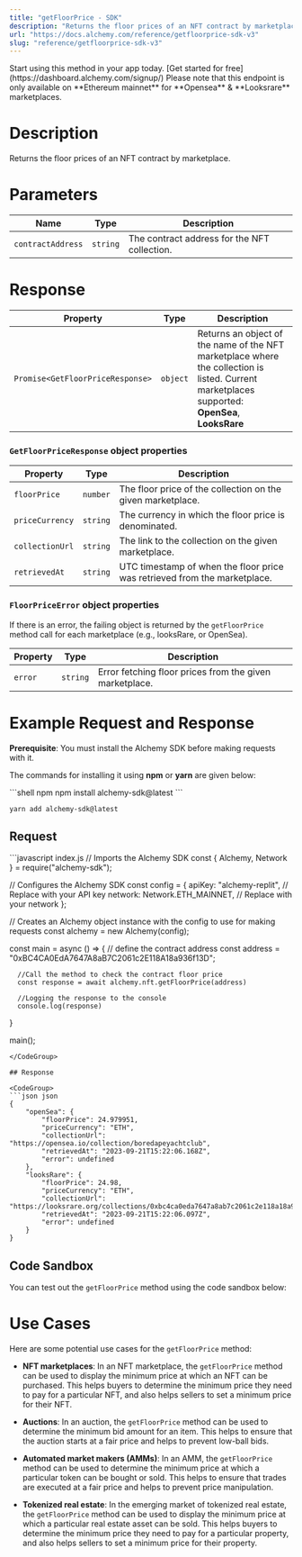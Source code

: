 ```yaml
---
title: "getFloorPrice - SDK"
description: "Returns the floor prices of an NFT contract by marketplace."
url: "https://docs.alchemy.com/reference/getfloorprice-sdk-v3"
slug: "reference/getfloorprice-sdk-v3"
---
```


<Tip title="Don’t have an API key?" icon="star">
  Start using this method in your app today. [Get started for free](https://dashboard.alchemy.com/signup/)
</Tip>

<Info>
  Please note that this endpoint is only available on **Ethereum mainnet** for **Opensea** & **Looksrare** marketplaces.
</Info>

# Description

Returns the floor prices of an NFT contract by marketplace.

# Parameters

| Name              | Type     | Description                                  |
| ----------------- | -------- | -------------------------------------------- |
| `contractAddress` | `string` | The contract address for the NFT collection. |

# Response

| Property                         | Type     | Description                                                                                                                                     |
| -------------------------------- | -------- | ----------------------------------------------------------------------------------------------------------------------------------------------- |
| `Promise<GetFloorPriceResponse>` | `object` | Returns an object of the name of the NFT marketplace where the collection is listed. Current marketplaces supported: **OpenSea**, **LooksRare** |

### `GetFloorPriceResponse` object properties

| Property        | Type     | Description                                                               |
| --------------- | -------- | ------------------------------------------------------------------------- |
| `floorPrice`    | `number` | The floor price of the collection on the given marketplace.               |
| `priceCurrency` | `string` | The currency in which the floor price is denominated.                     |
| `collectionUrl` | `string` | The link to the collection on the given marketplace.                      |
| `retrievedAt`   | `string` | UTC timestamp of when the floor price was retrieved from the marketplace. |

### `FloorPriceError` object properties

If there is an error, the failing object is returned by the `getFloorPrice` method call for each marketplace (e.g., looksRare, or OpenSea).

| Property | Type     | Description                                             |
| -------- | -------- | ------------------------------------------------------- |
| `error`  | `string` | Error fetching floor prices from the given marketplace. |

# Example Request and Response

**Prerequisite**: You must install the Alchemy SDK before making requests with it.

The commands for installing it using **npm** or **yarn** are given below:

<CodeGroup>
  ```shell npm
  npm install alchemy-sdk@latest
  ```

  ```shell yarn
  yarn add alchemy-sdk@latest
  ```
</CodeGroup>

## Request

<CodeGroup>
  ```javascript index.js
  // Imports the Alchemy SDK
  const { Alchemy, Network } = require("alchemy-sdk");

  // Configures the Alchemy SDK
  const config = {
      apiKey: "alchemy-replit", // Replace with your API key
      network: Network.ETH_MAINNET, // Replace with your network
  };

  // Creates an Alchemy object instance with the config to use for making requests
  const alchemy = new Alchemy(config);

  const main = async () => {
      // define the contract address
      const address = "0xBC4CA0EdA7647A8aB7C2061c2E118A18a936f13D";

      //Call the method to check the contract floor price
      const response = await alchemy.nft.getFloorPrice(address)

      //Logging the response to the console
      console.log(response)
  }

  main();
  ```
</CodeGroup>

## Response

<CodeGroup>
  ```json json
  {
      "openSea": {
          "floorPrice": 24.979951,
          "priceCurrency": "ETH",
          "collectionUrl": "https://opensea.io/collection/boredapeyachtclub",
          "retrievedAt": "2023-09-21T15:22:06.168Z",
          "error": undefined
      },
      "looksRare": {
          "floorPrice": 24.98,
          "priceCurrency": "ETH",
          "collectionUrl": "https://looksrare.org/collections/0xbc4ca0eda7647a8ab7c2061c2e118a18a936f13d",
          "retrievedAt": "2023-09-21T15:22:06.097Z",
          "error": undefined
      }
  }
  ```
</CodeGroup>

## Code Sandbox

You can test out the `getFloorPrice` method using the code sandbox below:

# Use Cases

Here are some potential use cases for the `getFloorPrice` method:

* **NFT marketplaces**: In an NFT marketplace, the `getFloorPrice` method can be used to display the minimum price at which an NFT can be purchased. This helps buyers to determine the minimum price they need to pay for a particular NFT, and also helps sellers to set a minimum price for their NFT.

* **Auctions**: In an auction, the `getFloorPrice` method can be used to determine the minimum bid amount for an item. This helps to ensure that the auction starts at a fair price and helps to prevent low-ball bids.

* **Automated market makers (AMMs)**: In an AMM, the `getFloorPrice` method can be used to determine the minimum price at which a particular token can be bought or sold. This helps to ensure that trades are executed at a fair price and helps to prevent price manipulation.

* **Tokenized real estate**: In the emerging market of tokenized real estate, the `getFloorPrice` method can be used to display the minimum price at which a particular real estate asset can be sold. This helps buyers to determine the minimum price they need to pay for a particular property, and also helps sellers to set a minimum price for their property.
